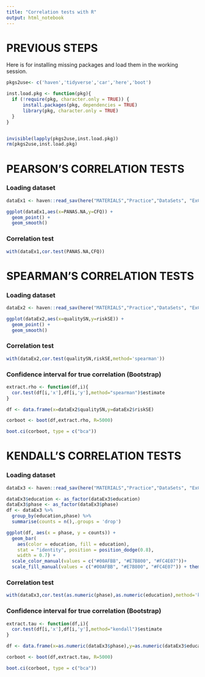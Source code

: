 ```yaml
---
title: "Correlation tests with R"
output: html_notebook
---
```


# PREVIOUS STEPS

Here is for installing missing packages and load them in the working session.

```r
pkgs2use<- c('haven','tidyverse','car','here','boot')

inst.load.pkg <- function(pkg){ 
  if (!require(pkg, character.only = TRUE)) {
      install.packages(pkg, dependencies = TRUE)
      library(pkg, character.only = TRUE)
  }
}


invisible(lapply(pkgs2use,inst.load.pkg))
rm(pkgs2use,inst.load.pkg)
```

# PEARSON'S CORRELATION TESTS

### Loading dataset

```r
dataEx1 <- haven::read_sav(here("MATERIALS","Practice","DataSets", "ExCor1.sav"))
```

```r
ggplot(dataEx1,aes(x=PANAS.NA,y=CFQ)) +
  geom_point() +
  geom_smooth()
```

### Correlation test

```r
with(dataEx1,cor.test(PANAS.NA,CFQ))
```


# SPEARMAN'S CORRELATION TESTS

### Loading dataset

```r
dataEx2 <- haven::read_sav(here("MATERIALS","Practice","DataSets", "ExCor2.sav"))
```

```r
ggplot(dataEx2,aes(x=qualitySN,y=riskSE)) +
  geom_point() +
  geom_smooth()
```

### Correlation test

```r
with(dataEx2,cor.test(qualitySN,riskSE,method='spearman'))
```

### Confidence interval for true correlation (Bootstrap)

```r
extract.rho <- function(df,i){
  cor.test(df[i,'x'],df[i,'y'],method="spearman")$estimate
}

df <- data.frame(x=dataEx2$qualitySN,y=dataEx2$riskSE)

corboot <- boot(df,extract.rho, R=5000)

boot.ci(corboot, type = c("bca"))

```


# KENDALL'S CORRELATION TESTS

### Loading dataset

```r
dataEx3 <- haven::read_sav(here("MATERIALS","Practice","DataSets", "ExCor3.sav"))
```

```r
dataEx3$education <- as_factor(dataEx3$education)
dataEx3$phase <- as_factor(dataEx3$phase)
df <- dataEx3 %>%
  group_by(education,phase) %>%
  summarise(counts = n(),.groups = 'drop') 

ggplot(df, aes(x = phase, y = counts)) +
  geom_bar(
    aes(color = education, fill = education),
    stat = "identity", position = position_dodge(0.8),
    width = 0.7) +
  scale_color_manual(values = c("#00AFBB", "#E7B800", "#FC4E07"))+
  scale_fill_manual(values = c("#00AFBB", "#E7B800", "#FC4E07")) + theme_bw()
```

### Correlation test

```r
with(dataEx3,cor.test(as.numeric(phase),as.numeric(education),method='kendall'))
```

### Confidence interval for true correlation (Bootstrap)

```r
extract.tau <- function(df,i){
  cor.test(df[i,'x'],df[i,'y'],method="kendall")$estimate
}

df <- data.frame(x=as.numeric(dataEx3$phase),y=as.numeric(dataEx3$education))

corboot <- boot(df,extract.tau, R=5000)

boot.ci(corboot, type = c("bca"))

```

